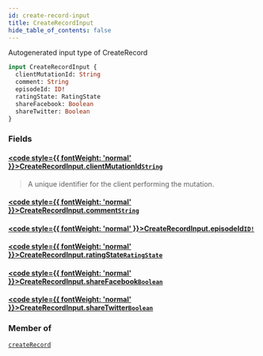 ```yaml
---
id: create-record-input
title: CreateRecordInput
hide_table_of_contents: false
---
```








Autogenerated input type of CreateRecord

```graphql
input CreateRecordInput {
  clientMutationId: String
  comment: String
  episodeId: ID!
  ratingState: RatingState
  shareFacebook: Boolean
  shareTwitter: Boolean
}
```


### Fields

#### [<code style={{ fontWeight: 'normal' }}>CreateRecordInput.<b>clientMutationId</b></code>](#)<Bullet />[`String`](/docs/graphql-api/beta/reference/scalars/string) <Badge class="secondary" text="scalar"/>
> A unique identifier for the client performing the mutation.
> 

#### [<code style={{ fontWeight: 'normal' }}>CreateRecordInput.<b>comment</b></code>](#)<Bullet />[`String`](/docs/graphql-api/beta/reference/scalars/string) <Badge class="secondary" text="scalar"/>
> 
> 

#### [<code style={{ fontWeight: 'normal' }}>CreateRecordInput.<b>episodeId</b></code>](#)<Bullet />[`ID!`](/docs/graphql-api/beta/reference/scalars/id) <Badge class="secondary" text="non-null"/> <Badge class="secondary" text="scalar"/>
> 
> 

#### [<code style={{ fontWeight: 'normal' }}>CreateRecordInput.<b>ratingState</b></code>](#)<Bullet />[`RatingState`](/docs/graphql-api/beta/reference/enums/rating-state) <Badge class="secondary" text="enum"/>
> 
> 

#### [<code style={{ fontWeight: 'normal' }}>CreateRecordInput.<b>shareFacebook</b></code>](#)<Bullet />[`Boolean`](/docs/graphql-api/beta/reference/scalars/boolean) <Badge class="secondary" text="scalar"/>
> 
> 

#### [<code style={{ fontWeight: 'normal' }}>CreateRecordInput.<b>shareTwitter</b></code>](#)<Bullet />[`Boolean`](/docs/graphql-api/beta/reference/scalars/boolean) <Badge class="secondary" text="scalar"/>
> 
> 



### Member of

[`createRecord`](/docs/graphql-api/beta/reference/mutations/create-record)  <Badge class="secondary" text="mutation"/>



